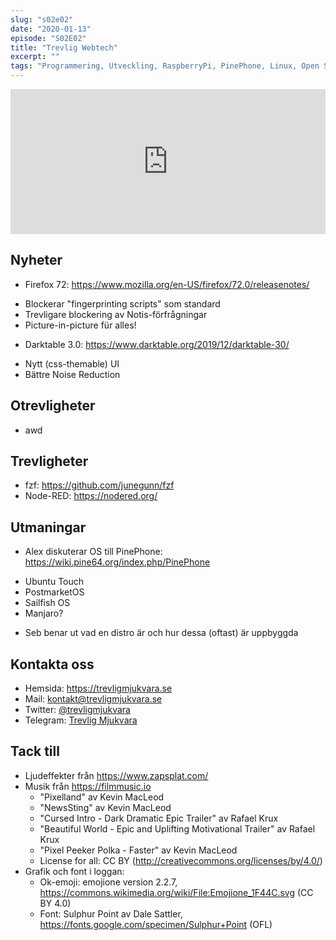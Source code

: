 ```yaml
---
slug: "s02e02"
date: "2020-01-13"
episode: "S02E02"
title: "Trevlig Webtech"
excerpt: ""
tags: "Programmering, Utveckling, RaspberryPi, PinePhone, Linux, Open Source, Firefox, Darktable"
---
```



<!-- Går det inte att sätta några av dessa dynamiskt utifrån värdena på slugsen där uppe? -->

<SEO title="S02E02 - Trevlig Webtech" />
<div style="width: 100%;">
  <iframe
    src="https://open.spotify.com/embed-podcast/episode/1eyAgvpUosQyusmp1Klbb0"
    width="100%"
    height="232"
    frameborder="0"
    allowtransparency="true"
    allow="encrypted-media"
  ></iframe>
</div>

## Nyheter

- Firefox 72: https://www.mozilla.org/en-US/firefox/72.0/releasenotes/
 * Blockerar "fingerprinting scripts" som standard
 * Trevligare blockering av Notis-förfrågningar
 * Picture-in-picture für alles!
- Darktable 3.0: https://www.darktable.org/2019/12/darktable-30/
 * Nytt (css-themable) UI
 * Bättre Noise Reduction

## Otrevligheter

- awd

## Trevligheter

- fzf: https://github.com/junegunn/fzf
- Node-RED: https://nodered.org/

## Utmaningar

- Alex diskuterar OS till PinePhone: https://wiki.pine64.org/index.php/PinePhone
 * Ubuntu Touch
 * PostmarketOS
 * Sailfish OS
 * Manjaro?
- Seb benar ut vad en distro är och hur dessa (oftast) är uppbyggda

## Kontakta oss

- Hemsida: https://trevligmjukvara.se
- Mail: kontakt@trevligmjukvara.se
- Twitter: [@trevligmjukvara](https://twitter.com/trevligmjukvara)
- Telegram: [Trevlig Mjukvara](https://t.me/trevligmjukvara)

## Tack till

- Ljudeffekter från https://www.zapsplat.com/
- Musik från https://filmmusic.io
  - "Pixelland" av Kevin MacLeod
  - "NewsSting" av Kevin MacLeod
  - "Cursed Intro - Dark Dramatic Epic Trailer" av Rafael Krux
  - "Beautiful World - Epic and Uplifting Motivational Trailer" av Rafael Krux
  - "Pixel Peeker Polka - Faster" av Kevin MacLeod
  - License for all: CC BY (http://creativecommons.org/licenses/by/4.0/)
- Grafik och font i loggan:
  - Ok-emoji: emojione version 2.2.7, https://commons.wikimedia.org/wiki/File:Emojione_1F44C.svg (CC BY 4.0)
  - Font: Sulphur Point av Dale Sattler, https://fonts.google.com/specimen/Sulphur+Point (OFL)
